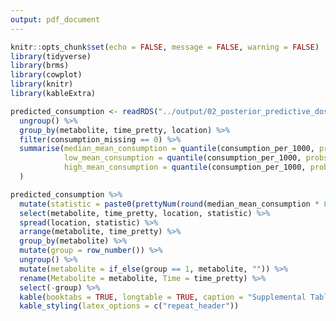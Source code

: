 ```yaml
---
output: pdf_document
---
```


```r
knitr::opts_chunk$set(echo = FALSE, message = FALSE, warning = FALSE)
library(tidyverse)
library(brms)
library(cowplot)
library(knitr)
library(kableExtra)

predicted_consumption <- readRDS("../output/02_posterior_predictive_doses.rds") %>%
  ungroup() %>%
  group_by(metabolite, time_pretty, location) %>%
  filter(consumption_missing == 0) %>%
  summarise(median_mean_consumption = quantile(consumption_per_1000, probs = 0.5, na.rm = FALSE),
            low_mean_consumption = quantile(consumption_per_1000, probs = 0.25, na.rm = FALSE),
            high_mean_consumption = quantile(consumption_per_1000, probs = 0.75, na.rm = FALSE),
  )
```

```r
predicted_consumption %>% 
  mutate(statistic = paste0(prettyNum(round(median_mean_consumption * 80.651, digits = 0), big.mark = ","), " (", prettyNum(round(low_mean_consumption * 80.651, digits = 0), big.mark = ","), ", ", prettyNum(round(high_mean_consumption * 80.651, digits = 0), big.mark = ","), ")", sep = "")) %>%
  select(metabolite, time_pretty, location, statistic) %>%
  spread(location, statistic) %>%
  arrange(metabolite, time_pretty) %>%
  group_by(metabolite) %>%
  mutate(group = row_number()) %>%
  ungroup() %>%
  mutate(metabolite = if_else(group == 1, metabolite, "")) %>%
  rename(Metabolite = metabolite, Time = time_pretty) %>%
  select(-group) %>%
  kable(booktabs = TRUE, longtable = TRUE, caption = "Supplemental Table 1. Median and interquartile range of estimated distribution of doses in stadium by metabolite, time, and location.") %>%
  kable_styling(latex_options = c("repeat_header"))
```

